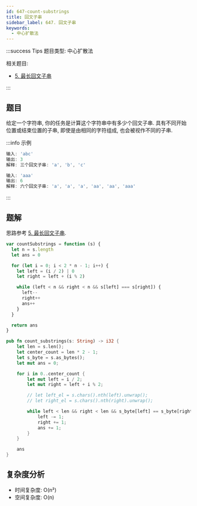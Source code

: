 ```yaml
---
id: 647-count-substrings
title: 回文子串
sidebar_label: 647. 回文子串
keywords:
  - 中心扩散法
---
```


:::success Tips
题目类型: 中心扩散法

相关题目:

- [5. 最长回文子串](/leetcode/medium/5-longest-palindrome)

:::

## 题目

给定一个字符串, 你的任务是计算这个字符串中有多少个回文子串. 具有不同开始位置或结束位置的子串, 即使是由相同的字符组成, 也会被视作不同的子串.

:::info 示例

```ts
输入: 'abc'
输出: 3
解释: 三个回文子串: 'a', 'b', 'c'
```

```ts
输入: 'aaa'
输出: 6
解释: 六个回文子串: 'a', 'a', 'a', 'aa', 'aa', 'aaa'
```

:::

## 题解

思路参考 [5. 最长回文子串](/leetcode/medium/5-longest-palindrome).


<Tabs>
  <TabItem value="JavaScript" label="JavaScript" default>

```ts
var countSubstrings = function (s) {
  let n = s.length
  let ans = 0

  for (let i = 0; i < 2 * n - 1; i++) {
    let left = (i / 2) | 0
    let right = left + (i % 2)

    while (left < n && right < n && s[left] === s[right]) {
      left--
      right++
      ans++
    }
  }

  return ans
}
```

</TabItem>

<TabItem value="Rust" label="Rust">

```rust
pub fn count_substrings(s: String) -> i32 {
    let len = s.len();
    let center_count = len * 2 - 1;
    let s_byte = s.as_bytes();
    let mut ans = 0;

    for i in 0..center_count {
        let mut left = i / 2;
        let mut right = left + i % 2;

        // let left_el = s.chars().nth(left).unwrap();
        // let right_el = s.chars().nth(right).unwrap();

        while left < len && right < len && s_byte[left] == s_byte[right] {
            left -= 1;
            right += 1;
            ans += 1;
        }
    }

    ans
}
```

</TabItem>
</Tabs>

## 复杂度分析

- 时间复杂度: O(n²)
- 空间复杂度: O(n)
